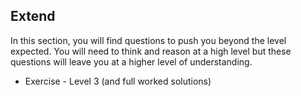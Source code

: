 ## Extend

In this section, you will find questions to push you beyond the level expected. You will need to think and reason at a high level but these questions will leave you at a higher level of understanding.

-   Exercise - Level 3 (and full worked solutions)
